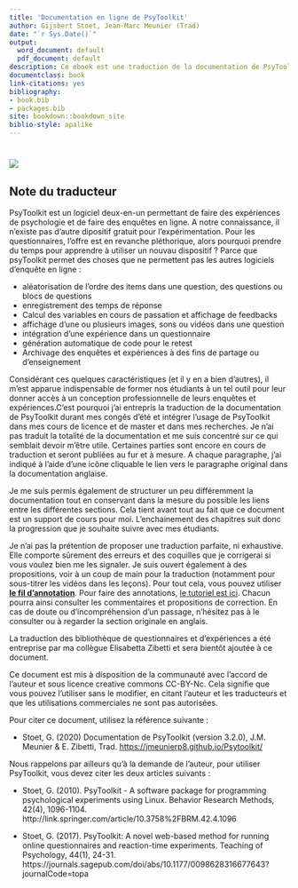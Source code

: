 ```yaml
--- 
title: 'Documentation en ligne de PsyToolkit'
author: Gijsbert Stoet, Jean-Marc Meunier (Trad)
date: "`r Sys.Date()`"
output:
  word_document: default
  pdf_document: default
description: Ce ebook est une traduction de la documentation de PsyToolkit
documentclass: book
link-citations: yes
bibliography:
- book.bib
- packages.bib
site: bookdown::bookdown_site
biblio-style: apalike 
---
```



# {-}

![](img/x11.png)

## Note du traducteur{-}

PsyToolkit est un logiciel deux-en-un permettant de faire des expériences de psychologie et de faire des enquêtes en ligne. A  notre connaissance, il n'existe pas d'autre dipositif gratuit pour l'expérimentation. Pour les questionnaires, l'offre est en revanche pléthorique, alors pourquoi prendre du temps pour apprendre à utiliser un nouvau dispositif ? Parce que psyToolkit permet des choses que ne permettent pas les autres logiciels d'enquête en ligne : 

- aléatorisation de l'ordre des items dans une question, des questions ou blocs de questions
- enregistrement des temps de réponse
- Calcul des variables en cours de passation et affichage de feedbacks
- affichage d'une ou plusieurs images, sons ou vidéos dans une question
- intégration d'une expérience dans un questionnaire
- génération automatique de code pour le retest
- Archivage des enquêtes et expériences à des fins de partage ou d'enseignement

Considérant ces quelques caractéristiques (et il y en a bien d'autres), il m'est apparue indispensable de former nos étudiants à un tel outil pour leur donner accès à un conception professionnelle de leurs enquêtes et expériences.C'est pourquoi j'ai entrepris la traduction de la documentation de PsyToolkit durant mes congés d'été et intégrer l'usage de PsyToolkit dans mes cours de licence et de master et dans mes recherches. Je n'ai pas traduit la totalité de la documentation et me suis concentré sur ce qui semblait devoir m'être utile. Certaines parties sont encore en cours de traduction et seront publiées au fur et à mesure. A chaque paragraphe, j'ai indiqué à l'aide d'une icône cliquable le lien vers le paragraphe original dans la documentation anglaise. 

Je me suis permis également de structurer un peu différemment la documentation tout en conservant dans la mesure du possible les liens entre les différentes sections. Cela tient avant tout au fait que ce document est un support de cours pour moi. L'enchainement des chapitres suit donc la progression que je souhaite suivre avec mes étudiants. 

Je n'ai pas la prétention de proposer une traduction parfaite, ni exhaustive. Elle comporte sûrement des erreurs et des coquilles que je corrigerai si vous voulez bien me les signaler. Je suis ouvert également à des propositions, voir à un coup de main pour la traduction (notamment pour sous-titrer les vidéos dans les leçons). Pour tout cela, vous pouvez utiliser [**le fil d'annotation**](https://hyp.is/go?url=https%3A%2F%2Fjmeunierp8.github.io%2FPsytoolkit%2F&group=__world__). Pour faire des annotations, [le tutoriel est ici](https://jmeunierp8.github.io/Guide-utilisateur-Hypothesis/s3.html). Chacun pourra ainsi consulter les commentaires et propositions de correction. En cas de doute ou d'incompréhension d'un passage, n'hésitez pas à le consulter ou à regarder la section originale en anglais. 

La traduction des bibliothèque de questionnaires et d'expériences a été entreprise par ma collègue Elisabetta Zibetti et sera bientôt ajoutée à ce document. 

Ce document est mis à disposition de la communauté avec l'accord de l'auteur et sous licence creative commons CC-BY-Nc. Cela signifie que vous pouvez l'utiliser sans le modifier, en citant l'auteur et les traducteurs et que les utilisations commerciales ne sont pas autorisées. 

Pour citer ce document, utilisez la référence suivante :

- Stoet, G. (2020) Documentation de PsyToolkit (version 3.2.0), J.M. Meunier & E. Zibetti, Trad. [https://jmeunierp8.github.io/Psytoolkit/](https://jmeunierp8.github.io/Psytoolkit/)

Nous rappelons par ailleurs qu'à la demande de l'auteur,  pour utiliser PsyToolkit, vous devez citer les deux articles suivants : 

- Stoet, G. (2010). PsyToolkit - A software package for programming psychological experiments using Linux. Behavior Research Methods, 42(4), 1096-1104. http://link.springer.com/article/10.3758%2FBRM.42.4.1096

- Stoet, G. (2017). PsyToolkit: A novel web-based method for running online questionnaires and reaction-time experiments. Teaching of Psychology, 44(1), 24-31. https://journals.sagepub.com/doi/abs/10.1177/0098628316677643?journalCode=topa

